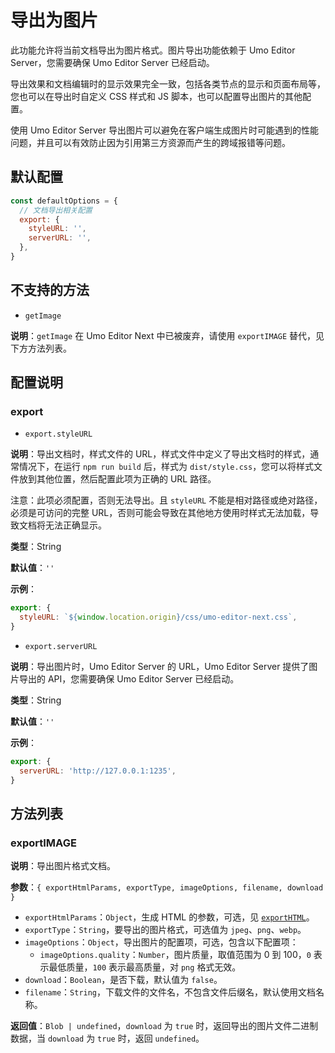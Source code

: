 # 导出为图片

此功能允许将当前文档导出为图片格式。图片导出功能依赖于 Umo Editor Server，您需要确保 Umo Editor Server 已经启动。

导出效果和文档编辑时的显示效果完全一致，包括各类节点的显示和页面布局等，您也可以在导出时自定义 CSS 样式和 JS 脚本，也可以配置导出图片的其他配置。

使用 Umo Editor Server 导出图片可以避免在客户端生成图片时可能遇到的性能问题，并且可以有效防止因为引用第三方资源而产生的跨域报错等问题。

## 默认配置

``` js
const defaultOptions = {
  // 文档导出相关配置
  export: {
    styleURL: '',
    serverURL: '',
  },
}
```

## 不支持的方法

- `getImage`

**说明**：`getImage` 在 Umo Editor Next 中已被废弃，请使用 `exportIMAGE` 替代，见下方方法列表。

## 配置说明

### export

- `export.styleURL`

**说明**：导出文档时，样式文件的 URL，样式文件中定义了导出文档时的样式，通常情况下，在运行 `npm run build` 后，样式为 `dist/style.css`，您可以将样式文件放到其他位置，然后配置此项为正确的 URL 路径。

注意：此项必须配置，否则无法导出。且 `styleURL` 不能是相对路径或绝对路径，必须是可访问的完整 URL，否则可能会导致在其他地方使用时样式无法加载，导致文档将无法正确显示。

**类型**：String

**默认值**：`''`

**示例**：

``` js
export: {
  styleURL: `${window.location.origin}/css/umo-editor-next.css`,
}
```

- `export.serverURL`

**说明**：导出图片时，Umo Editor Server 的 URL，Umo Editor Server 提供了图片导出的 API，您需要确保 Umo Editor Server 已经启动。

**类型**：String

**默认值**：`''`

**示例**：

``` js
export: {
  serverURL: 'http://127.0.0.1:1235',
}
```

## 方法列表

### exportIMAGE

**说明**：导出图片格式文档。

**参数**：`{ exportHtmlParams, exportType, imageOptions, filename, download }`

- `exportHtmlParams`：`Object`，生成 HTML 的参数，可选，见 [`exportHTML`](./export-html#exporthtml)。
- `exportType`：`String`，要导出的图片格式，可选值为 `jpeg`、`png`、`webp`。
- `imageOptions`：`Object`，导出图片的配置项，可选，包含以下配置项：
  - `imageOptions.quality`：`Number`，图片质量，取值范围为 0 到 100，`0` 表示最低质量，`100` 表示最高质量，对 `png` 格式无效。
- `download`：`Boolean`，是否下载，默认值为 `false`。
- `filename`：`String`，下载文件的文件名，不包含文件后缀名，默认使用文档名称。

**返回值**：`Blob | undefined`，`download` 为 `true` 时，返回导出的图片文件二进制数据，当 `download` 为 `true` 时，返回 `undefined`。
